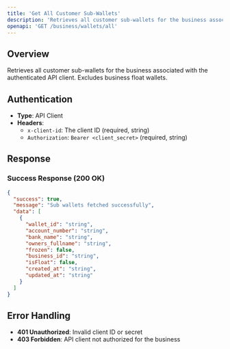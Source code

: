 ```yaml
---
title: 'Get All Customer Sub-Wallets'
description: 'Retrieves all customer sub-wallets for the business associated with the authenticated API client'
openapi: 'GET /business/wallets/all'
---
```


## Overview

Retrieves all customer sub-wallets for the business associated with the authenticated API client. Excludes business float wallets.

## Authentication

- **Type**: API Client
- **Headers**:
  - `x-client-id`: The client ID (required, string)
  - `Authorization`: `Bearer <client_secret>` (required, string)

## Response

### Success Response (200 OK)

```json
{
  "success": true,
  "message": "Sub wallets fetched successfully",
  "data": [
    {
      "wallet_id": "string",
      "account_number": "string",
      "bank_name": "string",
      "owners_fullname": "string",
      "frozen": false,
      "business_id": "string",
      "isFloat": false,
      "created_at": "string",
      "updated_at": "string"
    }
  ]
}
```

## Error Handling

- **401 Unauthorized**: Invalid client ID or secret
- **403 Forbidden**: API client not authorized for the business
